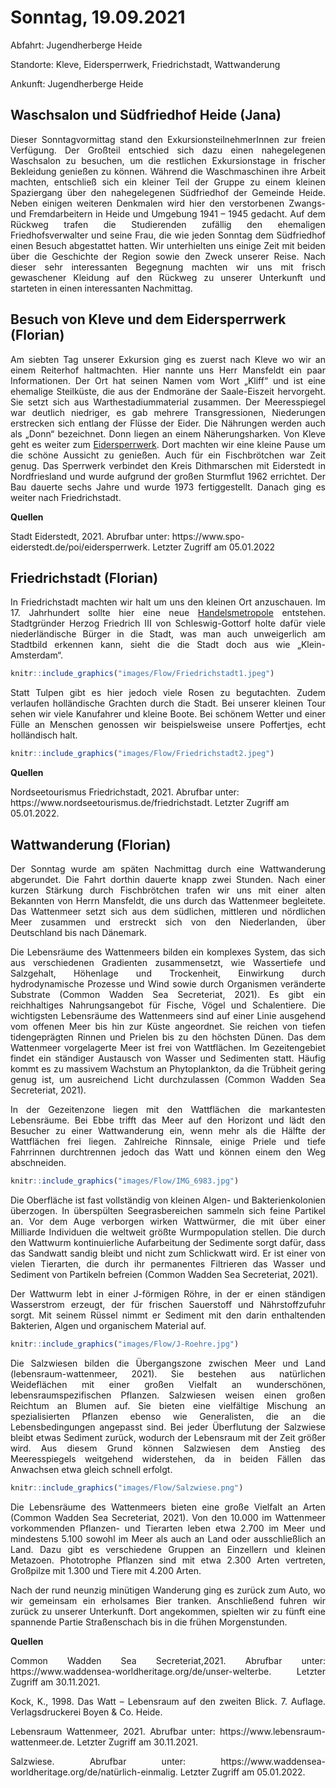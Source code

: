 # Sonntag, 19.09.2021

Abfahrt: Jugendherberge Heide

Standorte: Kleve, Eidersperrwerk, Friedrichstadt, Wattwanderung

Ankunft: Jugendherberge Heide


## Waschsalon und Südfriedhof Heide (Jana)

<div style="text-align: justify">

Dieser Sonntagvormittag stand den ExkursionsteilnehmerInnen zur freien Verfügung. Der Großteil entschied sich dazu einen nahegelegenen Waschsalon zu besuchen, um die restlichen Exkursionstage in frischer Bekleidung genießen zu können. Während die Waschmaschinen ihre Arbeit machten, entschließ sich ein kleiner Teil der Gruppe zu einem kleinen Spaziergang über den nahegelegenen Südfriedhof der Gemeinde Heide. Neben einigen weiteren Denkmalen wird hier den verstorbenen Zwangs- und Fremdarbeitern in Heide und Umgebung 1941 – 1945 gedacht. Auf dem Rückweg trafen die Studierenden zufällig den ehemaligen Friedhofsverwalter und seine Frau, die wie jeden Sonntag dem Südfriedhof einen Besuch abgestattet hatten. Wir unterhielten uns einige Zeit mit beiden über die Geschichte der Region sowie den Zweck unserer Reise. Nach dieser sehr interessanten Begegnung machten wir uns mit frisch gewaschener Kleidung auf den Rückweg zu unserer Unterkunft und starteten in einen interessanten Nachmittag. 

</div>

## Besuch von Kleve und dem Eidersperrwerk (Florian)

<div style="text-align: justify">
Am siebten Tag unserer Exkursion ging es zuerst nach Kleve wo wir an einem Reiterhof haltmachten. Hier nannte uns Herr Mansfeldt ein paar Informationen. 
Der Ort hat seinen Namen vom Wort „Kliff“ und ist eine ehemalige Steilküste, die aus der Endmoräne der Saale-Eiszeit hervorgeht. Sie setzt sich aus Warthestadiummaterial zusammen. Der Meeresspiegel war deutlich niedriger, es gab mehrere Transgressionen, Niederungen erstrecken sich entlang der Flüsse der Eider. Die Nährungen werden auch als „Donn“ bezeichnet. Donn liegen an einem Näherungsharken.
Von Kleve geht es weiter zum [Eidersperrwerk](https://www.spo-eiderstedt.de/poi/eidersperrwerk). Dort machten wir eine kleine Pause um die schöne Aussicht zu genießen. Auch für ein Fischbrötchen war Zeit genug. Das Sperrwerk verbindet den Kreis Dithmarschen mit Eiderstedt in Nordfriesland und wurde aufgrund der großen Sturmflut 1962 errichtet. Der Bau dauerte sechs Jahre und wurde 1973 fertiggestellt. Danach ging es weiter nach Friedrichstadt. 

</div>

**Quellen**

Stadt Eiderstedt, 2021. Abrufbar unter: https://www.spo-eiderstedt.de/poi/eidersperrwerk. Letzter Zugriff am 05.01.2022


## Friedrichstadt (Florian)

<div style="text-align: justify">

In Friedrichstadt machten wir halt um uns den kleinen Ort anzuschauen. Im 17. Jahrhundert sollte hier eine neue [Handelsmetropole](https://www.nordseetourismus.de/friedrichstadt)
entstehen. Stadtgründer Herzog Friedrich III von Schleswig-Gottorf holte dafür viele niederländische Bürger in die Stadt, was man auch unweigerlich am Stadtbild erkennen kann, sieht die die Stadt doch aus wie „Klein-Amsterdam“.

```r
knitr::include_graphics("images/Flow/Friedrichstadt1.jpeg")
```

Statt Tulpen gibt es hier jedoch viele Rosen zu begutachten. Zudem verlaufen holländische Grachten durch die Stadt. Bei unserer kleinen Tour sehen wir viele Kanufahrer und kleine Boote. Bei schönem Wetter und einer Fülle an Menschen genossen wir beispielsweise unsere Poffertjes, echt holländisch halt.

```r
knitr::include_graphics("images/Flow/Friedrichstadt2.jpeg")
```

</div>

**Quellen**

Nordseetourismus Friedrichstadt, 2021. Abrufbar unter: https://www.nordseetourismus.de/friedrichstadt. Letzter Zugriff am 05.01.2022.


## Wattwanderung (Florian)

<div style="text-align: justify">
Der Sonntag wurde am späten Nachmittag durch eine Wattwanderung abgerundet. Die Fahrt dorthin dauerte knapp zwei Stunden. Nach einer kurzen Stärkung durch Fischbrötchen trafen wir uns mit einer alten Bekannten von Herrn Mansfeldt, die uns durch das Wattenmeer begleitete. Das Wattenmeer setzt sich aus dem südlichen, mittleren und nördlichen Meer zusammen und erstreckt sich von den Niederlanden, über Deutschland bis nach Dänemark. 

Die Lebensräume des Wattenmeers bilden ein komplexes System, das sich aus verschiedenen Gradienten zusammensetzt, wie Wassertiefe und Salzgehalt, Höhenlage und Trockenheit, Einwirkung durch hydrodynamische Prozesse und Wind sowie durch Organismen veränderte Substrate (Common Wadden Sea Secreteriat, 2021). Es gibt ein reichhaltiges Nahrungsangebot für Fische, Vögel und Schalentiere. Die wichtigsten Lebensräume des Wattenmeers sind auf einer Linie ausgehend vom offenen Meer bis hin zur Küste angeordnet. Sie reichen von tiefen tidengeprägten Rinnen und Prielen bis zu den höchsten Dünen.
Das dem Wattenmeer vorgelagerte Meer ist frei von Wattflächen. Im Gezeitengebiet findet ein ständiger Austausch von Wasser und Sedimenten statt. Häufig kommt es zu massivem Wachstum an Phytoplankton, da die Trübheit gering genug ist, um ausreichend Licht durchzulassen (Common Wadden Sea Secreteriat, 2021).

In der Gezeitenzone liegen mit den Wattflächen die markantesten Lebensräume.
Bei Ebbe trifft das Meer auf den Horizont und lädt den Besucher zu einer Wattwanderung ein, wenn mehr als die Hälfte der Wattflächen frei liegen. Zahlreiche Rinnsale, einige Priele und tiefe Fahrrinnen durchtrennen jedoch das Watt und können einem den Weg abschneiden.

```r
knitr::include_graphics("images/Flow/IMG_6983.jpg")
```

Die Oberfläche ist fast vollständig von kleinen Algen- und Bakterienkolonien überzogen. In überspülten Seegrasbereichen sammeln sich feine Partikel an. Vor dem Auge verborgen wirken Wattwürmer, die mit über einer Milliarde Individuen die weltweit größte Wurmpopulation stellen. 
Die durch den Wattwurm kontinuierliche Aufarbeitung der Sedimente sorgt dafür, dass das Sandwatt sandig bleibt und nicht zum Schlickwatt wird. Er ist einer von vielen Tierarten, die durch ihr permanentes Filtrieren das Wasser und Sediment von Partikeln befreien (Common Wadden Sea Secreteriat, 2021).

Der Wattwurm lebt in einer J-förmigen Röhre, in der er einen ständigen Wasserstrom erzeugt, der für frischen Sauerstoff und Nährstoffzufuhr sorgt. Mit seinem Rüssel nimmt er Sediment mit den darin enthaltenden Bakterien, Algen und organischem Material auf.

```r
knitr::include_graphics("images/Flow/J-Roehre.jpg")
```

Die Salzwiesen bilden die Übergangszone zwischen Meer und Land (lebensraum-wattenmeer, 2021). Sie bestehen aus natürlichen Weideflächen mit einer großen Vielfalt an wunderschönen, lebensraumspezifischen Pflanzen. Salzwiesen weisen einen großen Reichtum an Blumen auf. Sie bieten eine vielfältige Mischung an spezialisierten Pflanzen ebenso wie Generalisten, die an die Lebensbedingungen angepasst sind. Bei jeder Überflutung der Salzwiese bleibt etwas Sediment zurück, wodurch der Lebensraum mit der Zeit größer wird. Aus diesem Grund können Salzwiesen dem Anstieg des Meeresspiegels weitgehend widerstehen, da in beiden Fällen das Anwachsen etwa gleich schnell erfolgt.

```r
knitr::include_graphics("images/Flow/Salzwiese.png")
```

Die Lebensräume des Wattenmeers bieten eine große Vielfalt an Arten (Common Wadden Sea Secreteriat, 2021). Von den 10.000 im Wattenmeer vorkommenden Pflanzen- und Tierarten leben etwa 2.700 im Meer und mindestens 5.100 sowohl im Meer als auch an Land oder ausschließlich an Land. Dazu gibt es verschiedene Gruppen an Einzellern und kleinen Metazoen. Phototrophe Pflanzen sind mit etwa 2.300 Arten vertreten, Großpilze mit 1.300 und Tiere mit 4.200 Arten. 

Nach der rund neunzig minütigen Wanderung ging es zurück zum Auto, wo wir gemeinsam ein erholsames Bier tranken. Anschließend fuhren wir zurück zu unserer Unterkunft. Dort angekommen, spielten wir zu fünft eine spannende Partie Straßenschach bis in die frühen Morgenstunden. 

**Quellen**

Common Wadden Sea Secreteriat,2021. Abrufbar unter: https://www.waddensea-worldheritage.org/de/unser-welterbe. Letzter Zugriff am 30.11.2021.

Kock, K., 1998. Das Watt – Lebensraum auf den zweiten Blick. 7. Auflage. Verlagsdruckerei Boyen & Co. Heide.

Lebensraum Wattenmeer, 2021. Abrufbar unter: https://www.lebensraum-wattenmeer.de. Letzter Zugriff am 30.11.2021.

Salzwiese. Abrufbar unter: https://www.waddensea-worldheritage.org/de/natürlich-einmalig. Letzter Zugriff am 05.01.2022.

</div>

